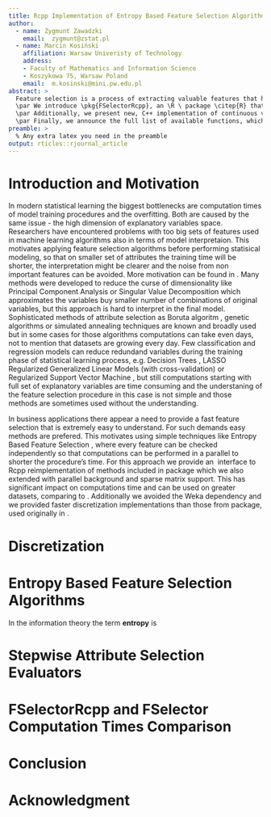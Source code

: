 ```yaml
---
title: Rcpp Implementation of Entropy Based Feature Selection Algorithms with Sparse Matrix Support
author:
  - name: Zygmunt Zawadzki
    email:  zygmunt@zstat.pl
  - name: Marcin Kosiński
    affiliation: Warsaw Univeristy of Technology
    address:
    - Faculty of Mathematics and Information Science
    - Koszykowa 75, Warsaw Poland
    email:  m.kosinski@mini.pw.edu.pl
abstract: > 
  Feature selection is a process of extracting valuable features that have significant influence on dependent variable. Time efficient feature selection algorithms are still an active field of research and are in the high demand in the machine learning area.  
  \par We introduce \pkg{FSelectorRcpp}, an \R \ package \citep{R} that includes entropy based feature selection algorithms. Methods presented in this package are not new, they were reimplemented in C++ and originally come from \pkg{FSelector} package \citep{FSelector}, but we provide many technical improvements. Our reimplementation occures to have shorter computation times, it does not require earlier Java nor Weka \citep{Hall:2009:WDM:1656274.1656278} installation and provides support for sparse matrix format of data, e.g. presented in \pkg{Matrix} package \citep{Matrix}. This approach facilitates software installation and improves work with bigger datasets, in comparison to the base \R \ implementation in \pkg{FSelector}, which is even not optimal in the sense of \R \ code.
  \par Additionally, we present new, C++ implementation of continuous variables Multi-Interval Discretization (MDL) method \citep{Fayyad1993}, which is required in entropy calculations during the feature selection process in showed methods. By default, regular \pkg{FSelector} implementation uses \pkg{entropy} package \citep{entropy}, for which we also attach the computation times comparison.
  \par Finally, we announce the full list of available functions, which are divided to 2 groups: entropy based feature selection methods and stepwise attribute selection functions that might use any evaluator to choose propoer features, e.g. presented entropy based algorithms.
preamble: >
  % Any extra latex you need in the preamble
output: rticles::rjournal_article
---
```


# Introduction and Motivation

In modern statistical learning the biggest bottlenecks are computation times of model training procedures and the overfitting. Both are caused by the same issue - the high dimension of explanatory variables space. Researchers have encountered problems with too big sets of features used in machine learning algorithms also in terms of model interpretaion. This motivates applying feature selection algorithms before performing statisical modeling, so that on smaller set of attributes the training time will be shorter, the interpretation might be clearer and the noise from non important features can be avoided. More motivation can be found in \cite{John94irrelevantfeatures}.
\par Many methods were developed to reduce the curse of dimensionality like Principal Component Analysis \citep{PCA:14786440109462720} or Singular Value Decomposition \citep{eckart1936approximation} which approximates the variables buy smaller number of combinations of original variables, but this approach is hard to interpret in the final model. 
\par Sophisticated methods of attribute selection as Boruta algoritm \citep{Boruta}, genetic algorithms \citep{geneticAlgo, FedCSIS2013l106} or simulated annealing techniques \citep{Khachaturyan:a19748} are known and broadly used but in some cases for those algorithms computations can take even days, not to mention that datasets are growing every day.
\par Few classification and regression models can reduce redundand variables during the training phase of statistical learning process, e.g. Decision Trees \citep{Rokach:2008:DMD:1796114, cart84}, LASSO Regularized Generalized Linear Models (with cross-validation) \citep{glmnet} or Regularized Support Vector Machine \citep{Xu:2009:RRS:1577069.1755834}, but still computations starting with full set of explanatory variables are time consuming and the understaning of the feature selection procedure in this case is not simple and those methods are sometimes used without the understanding.
\par In business applications there appear a need to provide a fast feature selection that is extremely easy to understand. For such demands easy methods are prefered. This motivates using simple techniques like Entropy Based Feature Selection \citep{Largeron:2011:EBF:1982185.1982389}, where every feature can be checked independently so that computations can be performed in a parallel to shorter the procedure's time. For this approach we provide an \R \ interface to Rcpp reimplementation of methods included in \pkg{FSelector} package which we also extended with parallel background and sparse matrix support. This has significant impact on computations time and can be used on greater datasets, comparing to \pkg{FSelector}. Additionally we avoided the Weka \citep{Hall:2009:WDM:1656274.1656278} dependency and we provided faster discretization implementations than those from \pkg{entropy} package, used originally in \pkg{FSelector}.

# Discretization

# Entropy Based Feature Selection Algorithms

In the information theory the term **entropy** \citep{Shannon:2001:MTC:584091.584093} is 

# Stepwise Attribute Selection Evaluators

# FSelectorRcpp and FSelector Computation Times Comparison

# Conclusion

# Acknowledgment


\bibliography{RJreferences}
